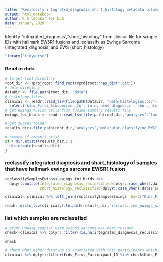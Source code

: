 ```yaml
---
title: "Reclassify integrated_diagnosis,short_histology metadata column for samples that have hallmark Ewings Sarcoma fusions"
output: html_notebook
author: K S Gaonkar for D3b
date: January 2020
---
```


Identify "integrated_diagnosis","short_histology" from clinical file for sample IDs with hallmark EWSR1 fusions and reclassify as Ewings Sarcoma (integrated_diagnosis) and EWS (short_histology)

```r
library("tidyverse")
```


### Read in data

```r
# to get root directory
root_dir <- rprojroot::find_root(rprojroot::has_dir(".git"))
# data directory
dataDir <- file.path(root_dir, "data")
# histology files
clinical <- readr::read_tsv(file.path(dataDir, "pbta-histologies.tsv")) %>%
  select("Kids_First_Biospecimen_ID","integrated_diagnosis","short_histology","broad_histology","Kids_First_Participant_ID","experimental_strategy")
# get ewings fusion calls from fusion-summary results file
ewings_foi_bsids <- readr::read_tsv(file.path(root_dir,"analyses","fusion-summary","results","fusion_summary_ewings_foi.tsv")) 

# get subset folder
results_dir<-file.path(root_dir,"analyses","molecular_classifying_EWS","results")

# create if doesn't exist
if (!dir.exists(results_dir)) {
  dir.create(results_dir)
}


```

### reclassify integrated diagnosis and short_histology of samples that have hallmark ewings sarcoma EWSR1 fusion
```r
reclassifySamplesEwings<-ewings_foi_bsids %>% 
  dplyr::mutate(integrated_diagnosis_reclassified=dplyr::case_when(.data$`EWSR1--FLI1` !=0 | .data$`EWSR1--PATZ1` !=0 | .data$`EWSR1--ERG` !=0  |.data$`FUS--ERG` !=0  ~ "Ewings Sarcoma"),
                short_histology_reclassified=dplyr::case_when(.data$`EWSR1--FLI1` !=0 | .data$`EWSR1--PATZ1` !=0 | .data$`EWSR1--ERG` !=0  |.data$`FUS--ERG` !=0 ~ "EWS"))

clinical<-clinical %>% left_join(reclassifySamplesEwings ,by=c("Kids_First_Biospecimen_ID"))

readr::write_tsv(clinical,file.path(results_dir,"reclassified_ewings_samples.tsv"))


```

### list which samples are reclassfied
```r
# print RNAseq samples with ewings sarcoma hallmark fusions 
check<-clinical %>% dplyr::filter(!is.na(integrated_diagnosis_reclassified) & !is.na(short_histology_reclassified))

check

# check what other datatype is associated with this participants which belong to the newly reclassified ewings sarcoma samples
clinical %>% dplyr::filter(Kids_First_Participant_ID %in% check$Kids_First_Participant_ID) %>% select(experimental_strategy,Kids_First_Biospecimen_ID,Kids_First_Participant_ID,integrated_diagnosis,integrated_diagnosis_reclassified) %>% dplyr::arrange(Kids_First_Participant_ID)


```

